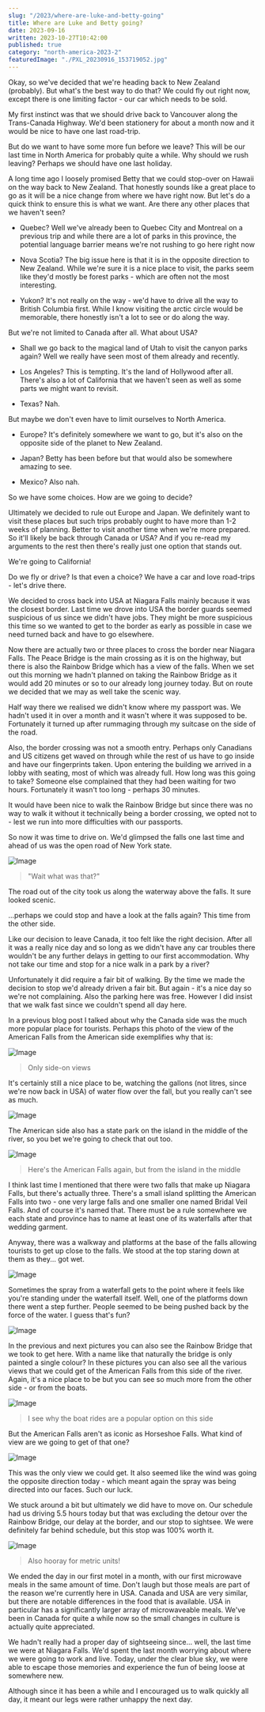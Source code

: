 ```yaml
---
slug: "/2023/where-are-luke-and-betty-going"
title: Where are Luke and Betty going?
date: 2023-09-16
written: 2023-10-27T10:42:00
published: true
category: "north-america-2023-2"
featuredImage: "./PXL_20230916_153719052.jpg"
---
```


Okay, so we've decided that we're heading back to New Zealand (probably). But what's the best way to do that? We could fly out right now, except there is one limiting factor - our car which needs to be sold.

My first instinct was that we should drive back to Vancouver along the Trans-Canada Highway. We'd been stationery for about a month now and it would be nice to have one last road-trip.

But do we want to have some more fun before we leave? This will be our last time in North America for probably quite a while. Why should we rush leaving? Perhaps we should have one last holiday.

A long time ago I loosely promised Betty that we could stop-over on Hawaii on the way back to New Zealand. That honestly sounds like a great place to go as it will be a nice change from where we have right now. But let's do a quick think to ensure this is what we want. Are there any other places that we haven't seen?

- Quebec? Well we've already been to Quebec City and Montreal on a previous trip and while there are a lot of parks in this province, the potential language barrier means we're not rushing to go here right now

- Nova Scotia? The big issue here is that it is in the opposite direction to New Zealand. While we're sure it is a nice place to visit, the parks seem like they'd mostly be forest parks - which are often not the most interesting.

- Yukon? It's not really on the way - we'd have to drive all the way to British Columbia first. While I know visiting the arctic circle would be memorable, there honestly isn't a lot to see or do along the way.

But we're not limited to Canada after all. What about USA?

- Shall we go back to the magical land of Utah to visit the canyon parks again? Well we really have seen most of them already and recently.

- Los Angeles? This is tempting. It's the land of Hollywood after all. There's also a lot of California that we haven't seen as well as some parts we might want to revisit.

- Texas? Nah.

But maybe we don't even have to limit ourselves to North America.

- Europe? It's definitely somewhere we want to go, but it's also on the opposite side of the planet to New Zealand.

- Japan? Betty has been before but that would also be somewhere amazing to see.

- Mexico? Also nah.

So we have some choices. How are we going to decide?

Ultimately we decided to rule out Europe and Japan. We definitely want to visit these places but such trips probably ought to have more than 1-2 weeks of planning. Better to visit another time when we're more prepared. So it'll likely be back through Canada or USA? And if you re-read my arguments to the rest then there's really just one option that stands out.

We're going to California!

Do we fly or drive? Is that even a choice? We have a car and love road-trips - let's drive there.

We decided to cross back into USA at Niagara Falls mainly because it was the closest border. Last time we drove into USA the border guards seemed suspicious of us since we didn't have jobs. They might be more suspicious this time so we wanted to get to the border as early as possible in case we need turned back and have to go elsewhere.

Now there are actually two or three places to cross the border near Niagara Falls. The Peace Bridge is the main crossing as it is on the highway, but there is also the Rainbow Bridge which has a view of the falls. When we set out this morning we hadn't planned on taking the Rainbow Bridge as it would add 20 minutes or so to our already long journey today. But on route we decided that we may as well take the scenic way.

Half way there we realised we didn't know where my passport was. We hadn't used it in over a month and it wasn't where it was supposed to be. Fortunately it turned up after rummaging through my suitcase on the side of the road.

Also, the border crossing was not a smooth entry. Perhaps only Canadians and US citizens get waved on through while the rest of us have to go inside and have our fingerprints taken. Upon entering the building we arrived in a lobby with seating, most of which was already full. How long was this going to take? Someone else complained that they had been waiting for two hours. Fortunately it wasn't too long - perhaps 30 minutes.

It would have been nice to walk the Rainbow Bridge but since there was no way to walk it without it technically being a border crossing, we opted not to - lest we run into more difficulties with our passports.

So now it was time to drive on. We'd glimpsed the falls one last time and ahead of us was the open road of New York state.

![Image](PXL_20230916_152104512.jpg)

> "Wait what was that?"

The road out of the city took us along the waterway above the falls. It sure looked scenic.

...perhaps we could stop and have a look at the falls again? This time from the other side.

Like our decision to leave Canada, it too felt like the right decision. After all it was a really nice day and so long as we didn't have any car troubles there wouldn't be any further delays in getting to our first accommodation. Why not take our time and stop for a nice walk in a park by a river?

Unfortunately it did require a fair bit of walking. By the time we made the decision to stop we'd already driven a fair bit. But again - it's a nice day so we're not complaining. Also the parking here was free. However I did insist that we walk fast since we couldn't spend all day here.

In a previous blog post I talked about why the Canada side was the much more popular place for tourists. Perhaps this photo of the view of the American Falls from the American side exemplifies why that is:

![Image](PXL_20230916_153719052.jpg)

> Only side-on views

It's certainly still a nice place to be, watching the gallons (not litres, since we're now back in USA) of water flow over the fall, but you really can't see as much.

![Image](PXL_20230916_154005025.jpg)

The American side also has a state park on the island in the middle of the river, so you bet we're going to check that out too.

![Image](PXL_20230916_155927673.jpg)

> Here's the American Falls again, but from the island in the middle

I think last time I mentioned that there were two falls that make up Niagara Falls, but there's actually three. There's a small island splitting the American Falls into two - one very large falls and one smaller one named Bridal Veil Falls. And of course it's named that. There must be a rule somewhere we each state and province has to name at least one of its waterfalls after that wedding garment.

Anyway, there was a walkway and platforms at the base of the falls allowing tourists to get up close to the falls. We stood at the top staring down at them as they... got wet.

![Image](PXL_20230916_160044865.jpg)

Sometimes the spray from a waterfall gets to the point where it feels like you're standing under the waterfall itself. Well, one of the platforms down there went a step further. People seemed to be being pushed back by the force of the water. I guess that's fun?

![Image](PXL_20230916_160352892.jpg)

In the previous and next pictures you can also see the Rainbow Bridge that we took to get here. With a name like that naturally the bridge is only painted a single colour? In these pictures you can also see all the various views that we could get of the American Falls from this side of the river. Again, it's a nice place to be but you can see so much more from the other side - or from the boats.

![Image](PXL_20230916_161000389.jpg)

> I see why the boat rides are a popular option on this side

But the American Falls aren't as iconic as Horseshoe Falls. What kind of view are we going to get of that one?

![Image](PXL_20230916_161135925.jpg)

This was the only view we could get. It also seemed like the wind was going the opposite direction today - which meant again the spray was being directed into our faces. Such our luck.

We stuck around a bit but ultimately we did have to move on. Our schedule had us driving 5.5 hours today but that was excluding the detour over the Rainbow Bridge, our delay at the border, and our stop to sightsee. We were definitely far behind schedule, but this stop was 100% worth it.

![Image](PXL_20230916_160211602.jpg)

> Also hooray for metric units!

We ended the day in our first motel in a month, with our first microwave meals in the same amount of time. Don't laugh but those meals are part of the reason we're currently here in USA. Canada and USA are very similar, but there are notable differences in the food that is available. USA in particular has a significantly larger array of microwaveable meals. We've been in Canada for quite a while now so the small changes in culture is actually quite appreciated.

We hadn't really had a proper day of sightseeing since... well, the last time we were at Niagara Falls. We'd spent the last month worrying about where we were going to work and live. Today, under the clear blue sky, we were able to escape those memories and experience the fun of being loose at somewhere new.

Although since it has been a while and I encouraged us to walk quickly all day, it meant our legs were rather unhappy the next day.

